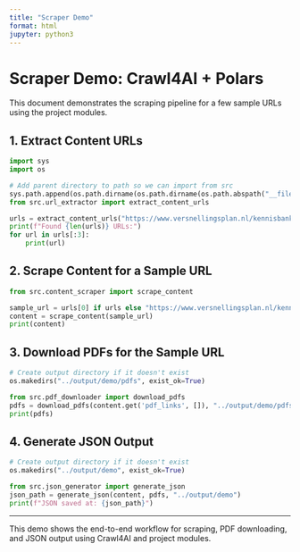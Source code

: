 ```yaml
---
title: "Scraper Demo"
format: html
jupyter: python3
---
```


# Scraper Demo: Crawl4AI + Polars

This document demonstrates the scraping pipeline for a few sample URLs using the project modules.

## 1. Extract Content URLs

```python
import sys
import os

# Add parent directory to path so we can import from src
sys.path.append(os.path.dirname(os.path.dirname(os.path.abspath("__file__"))))
from src.url_extractor import extract_content_urls

urls = extract_content_urls("https://www.versnellingsplan.nl/kennisbank/")
print(f"Found {len(urls)} URLs:")
for url in urls[:3]:
    print(url)
```

## 2. Scrape Content for a Sample URL

```python
from src.content_scraper import scrape_content

sample_url = urls[0] if urls else "https://www.versnellingsplan.nl/kennisbank/some-article"
content = scrape_content(sample_url)
print(content)
```

## 3. Download PDFs for the Sample URL

```python
# Create output directory if it doesn't exist
os.makedirs("../output/demo/pdfs", exist_ok=True)

from src.pdf_downloader import download_pdfs
pdfs = download_pdfs(content.get('pdf_links', []), "../output/demo/pdfs")
print(pdfs)
```

## 4. Generate JSON Output

```python
# Create output directory if it doesn't exist
os.makedirs("../output/demo", exist_ok=True)

from src.json_generator import generate_json
json_path = generate_json(content, pdfs, "../output/demo")
print(f"JSON saved at: {json_path}")
```

---

This demo shows the end-to-end workflow for scraping, PDF downloading, and JSON output using Crawl4AI and project modules.
